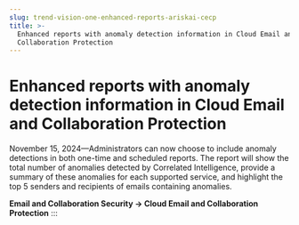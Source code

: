 ```yaml
---
slug: trend-vision-one-enhanced-reports-ariskai-cecp
title: >-
  Enhanced reports with anomaly detection information in Cloud Email and
  Collaboration Protection
---
```

# Enhanced reports with anomaly detection information in Cloud Email and Collaboration Protection

November 15, 2024—Administrators can now choose to include anomaly detections in both one-time and scheduled reports. The report will show the total number of anomalies detected by Correlated Intelligence, provide a summary of these anomalies for each supported service, and highlight the top 5 senders and recipients of emails containing anomalies.

**Email and Collaboration Security → Cloud Email and Collaboration Protection**
:::
